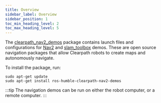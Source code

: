```yaml
---
title: Overview
sidebar_label: Overview
sidebar_position: 1
toc_min_heading_level: 2
toc_max_heading_level: 5
---
```


The [clearpath_nav2_demos](https://github.com/clearpathrobotics/clearpath_nav2_demos) package contains launch files and configurations
for [Nav2](https://github.com/ros-planning/navigation2) and [slam_toolbox](https://github.com/SteveMacenski/slam_toolbox) demos. These are open source
navigation packages that allow Clearpath robots to create maps and autonomously navigate.

To install the package, run:

```
sudo apt-get update
sudo apt-get install ros-humble-clearpath-nav2-demos
```

:::tip
The navigation demos can be run on either the robot computer, or a remote computer.
:::